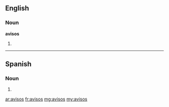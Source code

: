 ==English==

===Noun===
'''avisos'''

# {{plural of|aviso}}

----

==Spanish==

===Noun===
{{head|es|noun form|g=m|g2=p}}

# {{plural of|nocat=1|aviso|lang=es}}

[[ar:avisos]]
[[fr:avisos]]
[[mg:avisos]]
[[my:avisos]]